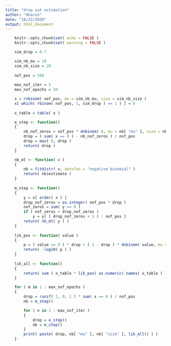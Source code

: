 ```yaml
---
title: "drop out estimation"
author: "Aharon"
date: "10/22/2020"
output: html_document
---
```


```r
    knitr::opts_chunk$set( echo = FALSE )
    knitr::opts_chunk$set( warning = FALSE )
```

```r
    sim_drop = 0.7

    sim_nb_mu = 10
    sim_nb_size = 20
    
    nof_pos = 500
    
    max_nof_iter = 5
    max_nof_epochs = 50
```

```r
    x = rnbinom( nof_pos, mu = sim_nb_mu, size = sim_nb_size )
    x[ which( rbinom( nof_pos, 1, sim_drop ) == 1 ) ] = 0
    
    x_table = table( x )
```

```r
    e_step <- function()
    {
        nb_nof_zeros = nof_pos * dnbinom( 0, mu = nb[ "mu" ], size = nb[ "size" ] )
        drop = ( sum( x == 0 ) - nb_nof_zeros ) / nof_pos
        drop = max( 0, drop )
        return( drop )
    }

    nb_ml <- function( v )
    {
        nb = fitdistr( v, densfun = "negative binomial" )
        return( nb$estimate )
    }
    
    m_step <- function()
    {
        y = x[ order( x ) ]
        drop_nof_zeros = as.integer( nof_pos * drop )
        nof_zeros = sum( y == 0 )
        if ( nof_zeros > drop_nof_zeros )
            y = y[ ( drop_nof_zeros + 1 ) : nof_pos ]
        return( nb_ml( y ) )
    }
    
    lik_pos <- function( value )
    {
        p = ( value == 0 ) * drop + ( 1 - drop ) * dnbinom( value, mu = nb[ "mu" ], size =  nb[ "size" ] )
        return( -log10( p ) )
    }
    
    lik_all <- function()
    {
        return( sum ( x_table * lik_pos( as.numeric( names( x_table ) ) ) ) )
    }
```


```r

    for ( m in 1 : max_nof_epochs )
    {
        drop = runif( 1, 0, 1 ) * sum( x == 0 ) / nof_pos
        nb = m_step()

        for ( n in 1 : max_nof_iter )
        {
            drop = e_step()
            nb = m_step()
        }
        print( paste( drop, nb[ "mu" ], nb[ "size" ], lik_all() ) )
    }
```
